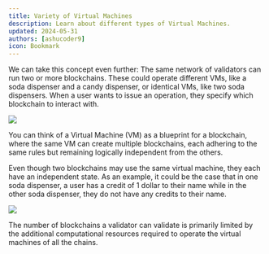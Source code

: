 ```yaml
---
title: Variety of Virtual Machines
description: Learn about different types of Virtual Machines.
updated: 2024-05-31
authors: [ashucoder9]
icon: Bookmark
---
```


We can take this concept even further: The same network of validators can run two or more blockchains. These could operate different VMs, like a soda dispenser and a candy dispenser, or identical VMs, like two soda dispensers. When a user wants to issue an operation, they specify which blockchain to interact with.

![](/course/avalanche-fundamentals/30.png)

You can think of a Virtual Machine (VM) as a blueprint for a blockchain, where the same VM can create multiple blockchains, each adhering to the same rules but remaining logically independent from the others. 

Even though two blockchains may use the same virtual machine, they each have an independent state. As an example, it could be the case that in one soda dispenser, a user has a credit of 1 dollar to their name while in the other soda dispenser, they do not have any credits to their name.

![](/course/avalanche-fundamentals/31.png)

The number of blockchains a validator can validate is primarily limited by the additional computational resources required to operate the virtual machines of all the chains.